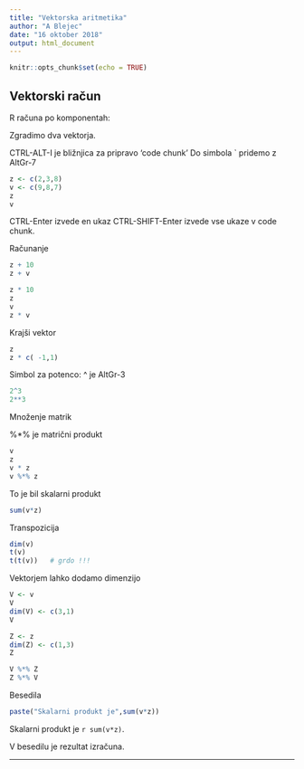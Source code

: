 ```yaml
---
title: "Vektorska aritmetika"
author: "A Blejec"
date: "16 oktober 2018"
output: html_document
---
```


```r
knitr::opts_chunk$set(echo = TRUE)
```

## Vektorski račun

R računa po komponentah:

Zgradimo dva vektorja.

CTRL-ALT-I je bližnjica za pripravo 'code chunk'
Do simbola ` pridemo z AltGr-7

```r
z <- c(2,3,8)
v <- c(9,8,7)
z
v
```

CTRL-Enter izvede en ukaz
CTRL-SHIFT-Enter izvede vse ukaze v code chunk.

Računanje

```r
z + 10
z + v

```

```r
z * 10
z
v
z * v
```

Krajši vektor

```r
z
z * c( -1,1)
```

Simbol za potenco: ^ je AltGr-3

```r
2^3
2**3
```

Množenje matrik

%*% je matrični produkt

```r
v
z
v * z
v %*% z
```

To je bil skalarni produkt

```r
sum(v*z)
```

Transpozicija

```r
dim(v)
t(v)
t(t(v))   # grdo !!!
```

Vektorjem lahko dodamo dimenzijo

```r
V <- v
V
dim(V) <- c(3,1)
V
```

```r
Z <- z
dim(Z) <- c(1,3)
Z
```

```r
V %*% Z
Z %*% V
```

Besedila

```r
paste("Skalarni produkt je",sum(v*z))
```

Skalarni produkt je `r sum(v*z)`.

V besedilu je rezultat izračuna.


-------------

